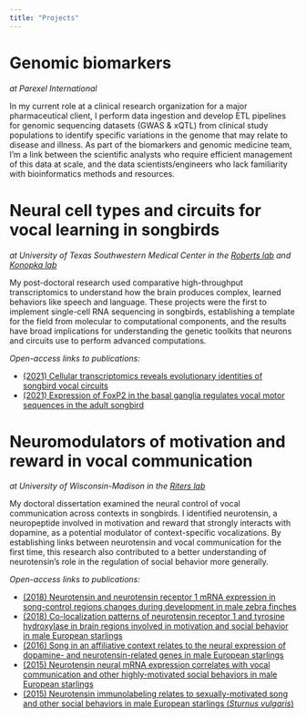 ```yaml
---
title: "Projects"
---
```


# Genomic biomarkers

*at Parexel International*

In my current role at a clinical research organization for a major pharmaceutical client, I perform data ingestion and develop ETL pipelines for genomic sequencing datasets (GWAS & xQTL) from clinical study populations to identify specific variations in the genome that may relate to disease and illness. As part of the biomarkers and genomic medicine team, I'm a link between the scientific analysts who require efficient management of this data at scale, and the data scientists/engineers who lack familiarity with bioinformatics methods and resources.

# Neural cell types and circuits for vocal learning in songbirds

*at University of Texas Southwestern Medical Center in the [Roberts lab](https://labs.utsouthwestern.edu/roberts-lab){target="_blank"} and [Konopka lab](https://konopkalab.org/){target="_blank"}*

My post-doctoral research used comparative high-throughput transcriptomics to understand how the brain produces complex, learned behaviors like speech and language. These projects were the first to implement single-cell RNA sequencing in songbirds, establishing a template for the field from molecular to computational components, and the results have broad implications for understanding the genetic toolkits that neurons and circuits use to perform advanced computations.

*Open-access links to publications:*

-   [(2021) Cellular transcriptomics reveals evolutionary identities of songbird vocal circuits](https://www.ncbi.nlm.nih.gov/pmc/articles/PMC8136249/){target="_blank"}
-   [(2021) Expression of FoxP2 in the basal ganglia regulates vocal motor sequences in the adult songbird](https://doi.org/10.1038/s41467-021-22918-2){target="_blank"}

# Neuromodulators of motivation and reward in vocal communication

*at University of Wisconsin-Madison in the [Riters lab](https://integrativebiology.wisc.edu/staff/riters-lauren/){target="_blank"}*

My doctoral dissertation examined the neural control of vocal communication across contexts in songbirds. I identified neurotensin, a neuropeptide involved in motivation and reward that strongly interacts with dopamine, as a potential modulator of context-specific vocalizations. By establishing links between neurotensin and vocal communication for the first time, this research also contributed to a better understanding of neurotensin's role in the regulation of social behavior more generally.

*Open-access links to publications:*

-   [(2018) Neurotensin and neurotensin receptor 1 mRNA expression in song-control regions changes during development in male zebra finches](https://www.ncbi.nlm.nih.gov/pmc/articles/PMC6023781/){target="_blank"}
-   [(2018) Co-localization patterns of neurotensin receptor 1 and tyrosine hydroxylase in brain regions involved in motivation and social behavior in male European starlings](https://www.ncbi.nlm.nih.gov/pmc/articles/PMC5924578/){target="_blank"}
-   [(2016) Song in an affiliative context relates to the neural expression of dopamine- and neurotensin-related genes in male European starlings](https://www.ncbi.nlm.nih.gov/pmc/articles/PMC5121024/){target="_blank"}
-   [(2015) Neurotensin neural mRNA expression correlates with vocal communication and other highly-motivated social behaviors in male European starlings](https://www.ncbi.nlm.nih.gov/pmc/articles/PMC4586409/){target="_blank"}
-   [(2015) Neurotensin immunolabeling relates to sexually-motivated song and other social behaviors in male European starlings (*Sturnus vulgaris*)](https://www.ncbi.nlm.nih.gov/pmc/articles/PMC4361869/){target="_blank"}
